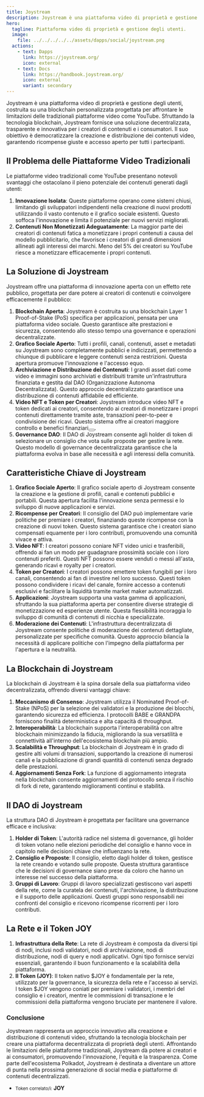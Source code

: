 ```yaml
---
title: Joystream
description: Joystream è una piattaforma video di proprietà e gestione degli utenti, costruita su una blockchain personalizzata progettata per affrontare le limitazioni delle tradizionali piattaforme video come YouTube.
hero:
  tagline: Piattaforma video di proprietà e gestione degli utenti.
  image: 
    file: ../../../../../assets/dapps/social/joystream.png
  actions:
    - text: Dapps
      link: https://joystream.org/
      icon: external
    - text: Docs
      link: https://handbook.joystream.org/
      icon: external
      variant: secondary
---
```



Joystream è una piattaforma video di proprietà e gestione degli utenti, costruita su una blockchain personalizzata progettata per affrontare le limitazioni delle tradizionali piattaforme video come YouTube. Sfruttando la tecnologia blockchain, Joystream fornisce una soluzione decentralizzata, trasparente e innovativa per i creatori di contenuti e i consumatori. Il suo obiettivo è democratizzare la creazione e distribuzione dei contenuti video, garantendo ricompense giuste e accesso aperto per tutti i partecipanti.

## Il Problema delle Piattaforme Video Tradizionali
Le piattaforme video tradizionali come YouTube presentano notevoli svantaggi che ostacolano il pieno potenziale dei contenuti generati dagli utenti:
1. **Innovazione Isolata**: Queste piattaforme operano come sistemi chiusi, limitando gli sviluppatori indipendenti nella creazione di nuovi prodotti utilizzando il vasto contenuto e il grafico sociale esistenti. Questo soffoca l'innovazione e limita il potenziale per nuovi servizi migliorati.
2. **Contenuti Non Monetizzati Adeguatamente**: La maggior parte dei creatori di contenuti fatica a monetizzare i propri contenuti a causa del modello pubblicitario, che favorisce i creatori di grandi dimensioni allineati agli interessi dei marchi. Meno del 5% dei creatori su YouTube riesce a monetizzare efficacemente i propri contenuti​​.

## La Soluzione di Joystream
Joystream offre una piattaforma di innovazione aperta con un effetto rete pubblico, progettata per dare potere ai creatori di contenuti e coinvolgere efficacemente il pubblico:
1. **Blockchain Aperta**: Joystream è costruita su una blockchain Layer 1 Proof-of-Stake (PoS) specifica per applicazioni, pensata per una piattaforma video sociale. Questo garantisce alte prestazioni e sicurezza, consentendo allo stesso tempo una governance e operazioni decentralizzate​.
2. **Grafico Sociale Aperto**: Tutti i profili, canali, contenuti, asset e metadati su Joystream sono completamente pubblici e indicizzati, permettendo a chiunque di pubblicare e leggere contenuti senza restrizioni. Questa apertura promuove l'innovazione e l'accesso equo​.
3. **Archiviazione e Distribuzione dei Contenuti**: I grandi asset dati come video e immagini sono archiviati e distribuiti tramite un'infrastruttura finanziata e gestita dal DAO (Organizzazione Autonoma Decentralizzata). Questo approccio decentralizzato garantisce una distribuzione di contenuti affidabile ed efficiente.
4. **Video NFT e Token per Creatori**: Joystream introduce video NFT e token dedicati ai creatori, consentendo ai creatori di monetizzare i propri contenuti direttamente tramite aste, transazioni peer-to-peer e condivisione dei ricavi. Questo sistema offre ai creatori maggiore controllo e benefici finanziari​<button></button>​.
5. **Governance DAO**: Il DAO di Joystream consente agli holder di token di selezionare un consiglio che vota sulle proposte per gestire la rete. Questo modello di governance decentralizzata garantisce che la piattaforma evolva in base alle necessità e agli interessi della comunità​.

## Caratteristiche Chiave di Joystream
1. **Grafico Sociale Aperto**: Il grafico sociale aperto di Joystream consente la creazione e la gestione di profili, canali e contenuti pubblici e portabili. Questa apertura facilita l'innovazione senza permessi e lo sviluppo di nuove applicazioni e servizi​​.
2. **Ricompense per Creatori**: Il consiglio del DAO può implementare varie politiche per premiare i creatori, finanziando queste ricompense con la creazione di nuovi token. Questo sistema garantisce che i creatori siano compensati equamente per i loro contributi, promuovendo una comunità vivace e attiva​​.
3. **Video NFT**: I creatori possono coniare NFT video unici e trasferibili, offrendo ai fan un modo per guadagnare prossimità sociale con i loro contenuti preferiti. Questi NFT possono essere venduti o messi all'asta, generando ricavi e royalty per i creatori​.
4. **Token per Creatori**: I creatori possono emettere token fungibili per i loro canali, consentendo ai fan di investire nel loro successo. Questi token possono condividere i ricavi del canale, fornire accesso a contenuti esclusivi e facilitare la liquidità tramite market maker automatizzati​.
5. **Applicazioni**: Joystream supporta una vasta gamma di applicazioni, sfruttando la sua piattaforma aperta per consentire diverse strategie di monetizzazione ed esperienze utente. Questa flessibilità incoraggia lo sviluppo di comunità di contenuti di nicchia e specializzate.
6. **Moderazione dei Contenuti**: L'infrastruttura decentralizzata di Joystream consente politiche di moderazione dei contenuti dettagliate, personalizzate per specifiche comunità. Questo approccio bilancia la necessità di applicare politiche con l'impegno della piattaforma per l'apertura e la neutralità​.

## La Blockchain di Joystream
La blockchain di Joystream è la spina dorsale della sua piattaforma video decentralizzata, offrendo diversi vantaggi chiave:
1. **Meccanismo di Consenso**: Joystream utilizza il Nominated Proof-of-Stake (NPoS) per la selezione dei validatori e la produzione dei blocchi, garantendo sicurezza ed efficienza. I protocolli BABE e GRANDPA forniscono finalità deterministica e alta capacità di throughput​.
2. **Interoperabilità**: La blockchain supporta l'interoperabilità con altre blockchain minimizzando la fiducia, migliorando la sua versatilità e connettività all'interno dell'ecosistema blockchain più ampio​.
3. **Scalabilità e Throughput**: La blockchain di Joystream è in grado di gestire alti volumi di transazioni, supportando la creazione di numerosi canali e la pubblicazione di grandi quantità di contenuti senza degrado delle prestazioni​.
4. **Aggiornamenti Senza Fork**: La funzione di aggiornamento integrata nella blockchain consente aggiornamenti del protocollo senza il rischio di fork di rete, garantendo miglioramenti continui e stabilità​​.

## Il DAO di Joystream
La struttura DAO di Joystream è progettata per facilitare una governance efficace e inclusiva:
1. **Holder di Token**: L'autorità radice nel sistema di governance, gli holder di token votano nelle elezioni periodiche del consiglio e hanno voce in capitolo nelle decisioni chiave che influenzano la rete​​.
2. **Consiglio e Proposte**: Il consiglio, eletto dagli holder di token, gestisce la rete creando e votando sulle proposte. Questa struttura garantisce che le decisioni di governance siano prese da coloro che hanno un interesse nel successo della piattaforma​.
3. **Gruppi di Lavoro**: Gruppi di lavoro specializzati gestiscono vari aspetti della rete, come la curatela dei contenuti, l'archiviazione, la distribuzione e il supporto delle applicazioni. Questi gruppi sono responsabili nei confronti del consiglio e ricevono ricompense ricorrenti per i loro contributi​.

## La Rete e il Token JOY
1. **Infrastruttura della Rete**: La rete di Joystream è composta da diversi tipi di nodi, inclusi nodi validatori, nodi di archiviazione, nodi di distribuzione, nodi di query e nodi applicativi. Ogni tipo fornisce servizi essenziali, garantendo il buon funzionamento e la scalabilità della piattaforma​.
2. **Il Token (JOY)**: Il token nativo $JOY è fondamentale per la rete, utilizzato per la governance, la sicurezza della rete e l'accesso ai servizi. I token $JOY vengono coniati per premiare i validatori, i membri del consiglio e i creatori, mentre le commissioni di transazione e le commissioni della piattaforma vengono bruciate per mantenere il valore​​.

### Conclusione
Joystream rappresenta un approccio innovativo alla creazione e distribuzione di contenuti video, sfruttando la tecnologia blockchain per creare una piattaforma decentralizzata di proprietà degli utenti. Affrontando le limitazioni delle piattaforme tradizionali, Joystream dà potere ai creatori e ai consumatori, promuovendo l'innovazione, l'equità e la trasparenza. Come parte dell'ecosistema Polkadot, Joystream è destinata a diventare un attore di punta nella prossima generazione di social media e piattaforme di contenuti decentralizzati.

- <small>Token correlato/i:</small> **JOY**
